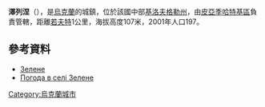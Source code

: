 {{coord|48|30|34|N|33|30|15|E|scale:30000_region:UA|display=title}}

'''澤列涅'''（{{lang-uk|Зелене}}），是[[烏克蘭|烏克蘭]]的城鎮，位於該國中部[[基洛夫格勒州|基洛夫格勒州]]，由[[皮亞季哈特基區|皮亞季哈特基區]]負責管轄，距離[[若夫特_(皮亞季哈特基區)|若夫特]]1公里，海拔高度107米，2001年人口197。

==參考資料==
* [http://gska2.rada.gov.ua/pls/z7502/A005?rdat1=06.12.2007&rf7571=6170 Зелене]{{dead link|date=2018年3月 |bot=InternetArchiveBot |fix-attempted=yes }}
* [http://weather.in.ua/ua/dnepropetrovskaja/8856 Погода в селі Зелене] {{Wayback|url=http://weather.in.ua/ua/dnepropetrovskaja/8856 |date=20160607144138 }}

{{Ukraine-geo-stub}}
[[Category:烏克蘭城市|Category:烏克蘭城市]]